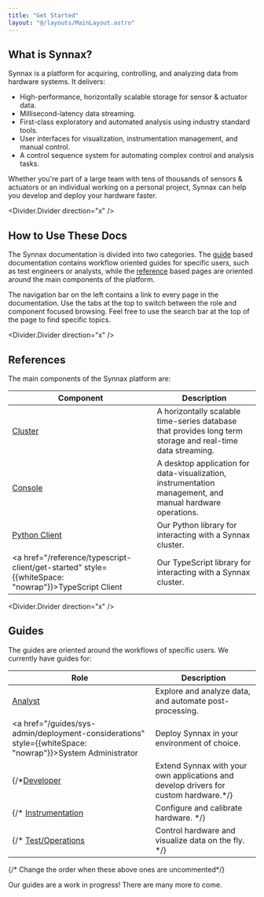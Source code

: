 ```yaml
---
title: "Get Started"
layout: "@/layouts/MainLayout.astro"
---
```


## What is Synnax?

Synnax is a platform for acquiring, controlling, and analyzing data from hardware
systems. It delivers:

* High-performance, horizontally scalable storage for sensor & actuator data.
* Millisecond-latency data streaming.
* First-class exploratory and automated analysis using industry standard tools.
* User interfaces for visualization, instrumentation management, and manual control.
* A control sequence system for automating complex control and analysis tasks.

Whether you're part of a large team with tens of thousands of sensors & actuators or an
individual working on a personal project, Synnax can help you develop and deploy your
hardware faster.

<Divider.Divider direction="x" />

## How to Use These Docs

The Synnax documentation is divided into two categories. The [guide](#guides) based documentation
contains workflow oriented guides for specific users, such as test engineers
or analysts, while the [reference](#references) based pages are oriented around the
main components of the platform.

The navigation bar on the left contains a link to every page in the documentation. Use
the tabs at the top to switch between the role and component focused browsing. Feel
free to use the search bar at the top of the page to find specific topics.

<Divider.Divider direction="x" />

## References

The main components of the Synnax platform are:

Component | Description
--- | ---
<a href="/reference/cluster/quick-start">Cluster</a> | A horizontally scalable time-series database that provides long term storage and real-time data streaming.
<a href="/reference/console/get-started">Console</a> | A desktop application for data-visualization, instrumentation management, and manual hardware operations.
<a href="/reference/python-client/get-started">Python Client</a> | Our Python library for interacting with a Synnax cluster.
<a href="/reference/typescript-client/get-started" style={{whiteSpace: "nowrap"}}>TypeScript Client</a> | Our TypeScript library for interacting with a Synnax cluster.

<Divider.Divider direction="x" />

## Guides

The guides are oriented around the workflows of specific users. We currently have guides
for:

Role | Description
--- | ---
<a href="/guides/analyst/exploratory-analysis-in-python">Analyst</a> | Explore and analyze data, and automate post-processing.
<a href="/guides/sys-admin/deployment-considerations" style={{whiteSpace: "nowrap"}}>System Administrator</a> | Deploy Synnax in your environment of choice.
{/*<a href="/guides/developer">Developer</a> | Extend Synnax with your own applications and develop drivers for custom hardware.*/}
{/* <a href="/role/instrumentation">Instrumentation</a> | Configure and calibrate hardware. */}
{/* <a href="/role/test-engineer">Test/Operations</a> | Control hardware and visualize data on the fly. */}
{/* Change the order when these above ones are uncommented*/}

<Note variant="info">
Our guides are a work in progress! There are many more to come.
</Note>